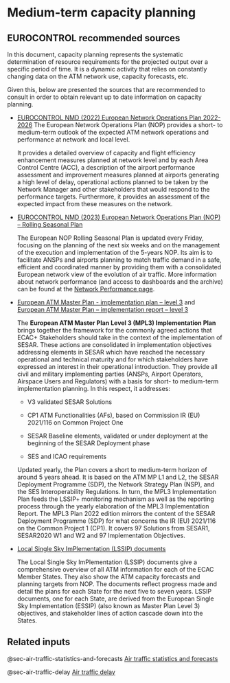 # Medium-term capacity planning {#sec-medium-term-capacity-planning}

## EUROCONTROL recommended sources

In this document, capacity planning represents the systematic determination of
resource requirements for the projected output over a specific period of time. 
It is a dynamic activity that relies on constantly changing data on the ATM 
network use, capacity forecasts, etc. 

Given this, below are presented the sources that are recommended to consult in 
order to obtain relevant up to date information on capacity planning.

* [EUROCONTROL NMD (2022) European Network Operations Plan 2022-2026](https://www.eurocontrol.int/publication/european-network-operations-plan-2022-2026)
    The European Network Operations Plan (NOP) provides a short- to medium-term 
    outlook of the expected ATM network operations and performance at network 
    and local level.

    It provides a detailed overview of capacity and flight efficiency enhancement
    measures planned at network level and by each Area Control Centre (ACC), a 
    description of the airport performance assessment and improvement measures
    planned at airports generating a high level of delay, operational actions 
    planned to be taken by the Network Manager and other stakeholders that would 
    respond to the performance targets. Furthermore, it provides an assessment 
    of the expected impact from these measures on the network.

* [EUROCONTROL NMD (2023) European Network Operations Plan (NOP) – Rolling Seasonal Plan](https://www.eurocontrol.int/publication/european-network-operations-plan-2022-rolling-seasonal-plan)

    The European NOP Rolling Seasonal Plan is updated every Friday, focusing on 
    the planning of the next six weeks and on the management of the execution and 
    implementation of the 5-years NOP. Its aim is to facilitate ANSPs and 
    airports planning to match traffic demand in a safe, efficient and coordinated 
    manner by providing them with a consolidated European network view of the
    evolution of air traffic.
    More information about network performance (and access to dashboards and the 
    archive) can be found at the [Network Performance page](https://www.eurocontrol.int/network-performance).

* [European ATM Master Plan - implementation plan – level 3](https://www.eurocontrol.int/network-performance) and [European ATM Master Plan – implementation report – level 3](https://www.eurocontrol.int/publication/european-atm-master-plan-implementation-report-level-3)

    The **European ATM Master Plan Level 3 (MPL3) Implementation Plan** brings 
    together the framework for the commonly agreed actions that ECAC+ Stakeholders
    should take in the context of the implementation of SESAR. These actions 
    are consolidated in implementation objectives addressing elements in SESAR
    which have reached the necessary operational and technical maturity and for 
    which stakeholders have expressed an interest in their operational introduction. 
    They provide all civil and military implementing parties (ANSPs, Airport
    Operators, Airspace Users and Regulators) with a basis for short- to
    medium-term implementation planning.
    In this respect, it addresses:
    * V3 validated SESAR Solutions
    
    * CP1 ATM Functionalities (AFs), based on Commission IR (EU) 2021/116 on Common Project One
    
    * SESAR Baseline elements, validated or under deployment at the beginning of the SESAR Deployment phase
    
    * SES and ICAO requirements
    
    Updated yearly, the Plan covers a short to medium-term horizon of around 5 
    years ahead. It is based on the ATM MP L1 and L2, the SESAR Deployment
    Programme (SDP), the Network Strategy Plan (NSP), and the SES Interoperability 
    Regulations. In turn, the MPL3 Implementation Plan feeds the LSSIP+
    monitoring mechanism as well as the reporting process through the yearly 
    elaboration of the MPL3 Implementation Report.
    The MPL3 Plan 2022 edition mirrors the content of the SESAR Deployment 
    Programme (SDP) for what concerns the IR (EU) 2021/116 on the Common Project 1 (CP1). 
    It covers 97 Solutions from SESAR1, SESAR2020 W1 and W2 and 97 Implementation Objectives.

* [Local Single Sky ImPlementation (LSSIP) documents](https://www.eurocontrol.int/service/local-single-sky-implementation-monitoring)

    The Local Single Sky ImPlementation (LSSIP) documents give a comprehensive
    overview of all ATM information for each of the ECAC Member States. They 
    also show the ATM capacity forecasts and planning targets from NOP. The 
    documents reflect progress made and detail the plans for each State for 
    the next five to seven years.
    LSSIP documents, one for each State, are derived from the European Single 
    Sky Implementation (ESSIP) (also known as Master Plan Level 3) objectives,
    and stakeholder lines of action cascade down into the States. 

## Related inputs

@sec-air-traffic-statistics-and-forecasts [Air traffic statistics and forecasts](#sec-air-traffic-statistics-and-forecasts)

@sec-air-traffic-delay [Air traffic delay](#sec-air-traffic-delay)

